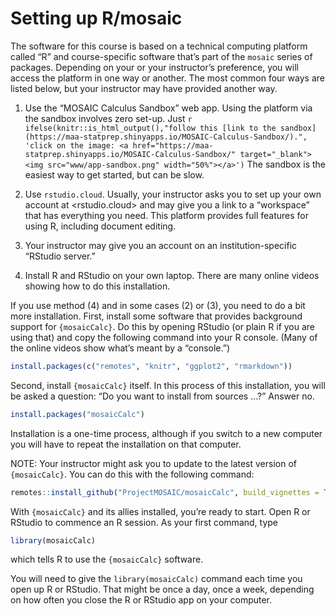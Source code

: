 # Setting up R/mosaic {.unnumbered}

The software for this course is based on a technical computing platform called "R" and course-specific software that's part of the `mosaic` series of packages.
Depending on your or your instructor's preference, you will access the platform in one way or another. The most common four ways are listed below, but your instructor may have provided another way. 

1. Use the "MOSAIC Calculus Sandbox" web app. Using the platform via the sandbox involves zero set-up. Just `r ifelse(knitr::is_html_output(),"follow this [link to the sandbox](https://maa-statprep.shinyapps.io/MOSAIC-Calculus-Sandbox/).", 'click on the image: <a href="https://maa-statprep.shinyapps.io/MOSAIC-Calculus-Sandbox/" target="_blank"><img src="www/app-sandbox.png" width="50%"></a>')` The sandbox is the easiest way to get started, but can be slow.

2. Use `rstudio.cloud`. Usually, your instructor asks you to set up your own account at <rstudio.cloud> and may give you a link to a "workspace" that has everything you need. This platform provides full features for using R, including document editing. 

3. Your instructor may give you an account on an institution-specific "RStudio server."

4. Install R and RStudio on your own laptop. There are many online videos showing how to do this installation. 

If you use method (4) and in some cases (2) or (3), you need to do a bit more installation. First, install some software that provides background support for `{mosaicCalc}`. Do this by opening RStudio (or plain R if you are using that) and copy the following command into your R console. (Many of the online videos show what's meant by a "console.")

```r
install.packages(c("remotes", "knitr", "ggplot2", "rmarkdown"))
```

Second, install `{mosaicCalc}` itself. In this process of this installation, you will be asked a question: "Do you want to install from sources ...?" Answer no.

```r
install.packages("mosaicCalc")
```

Installation is a one-time process, although if you switch to a new computer you will have to repeat the installation on that computer.

NOTE: Your instructor might ask you to update to the latest version of `{mosaicCalc}`. You can do this with the following command:

```r
remotes::install_github("ProjectMOSAIC/mosaicCalc", build_vignettes = TRUE)
```

With `{mosaicCalc}` and its allies installed, you're ready to start. Open R or RStudio to commence an R session. As your first command, type

```r
library(mosaicCalc)
```
which tells R to use the `{mosaicCalc}` software.

You will need to give the `library(mosaicCalc)` command each time you open up R or RStudio. That might be once a day, once a week, depending on how often you close the R or RStudio app on your computer. 



